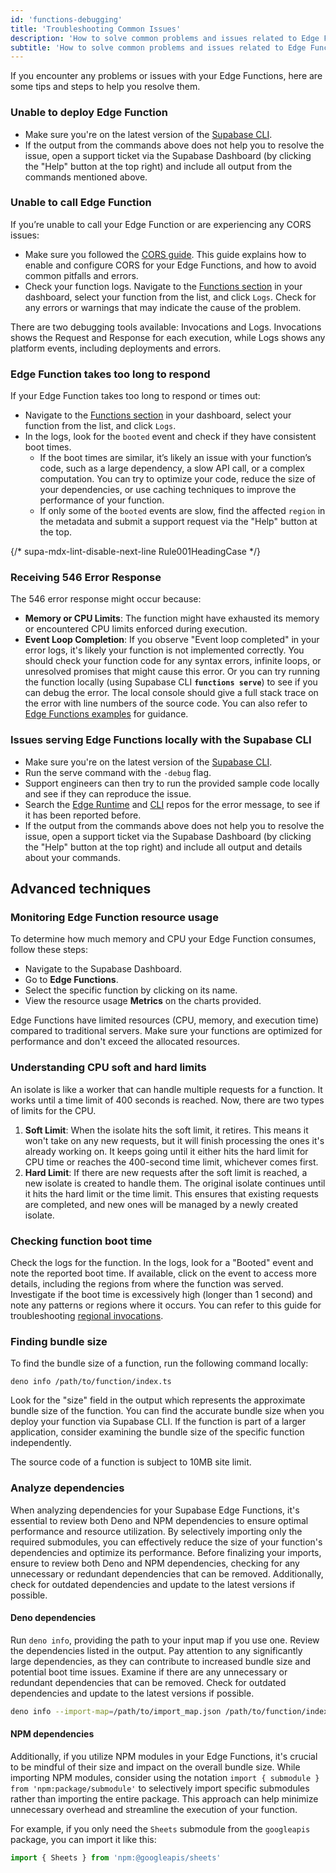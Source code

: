 ```yaml
---
id: 'functions-debugging'
title: 'Troubleshooting Common Issues'
description: 'How to solve common problems and issues related to Edge Functions.'
subtitle: 'How to solve common problems and issues related to Edge Functions.'
---
```


If you encounter any problems or issues with your Edge Functions, here are some tips and steps to help you resolve them.

### Unable to deploy Edge Function

- Make sure you're on the latest version of the [Supabase CLI](/docs/guides/cli#updates).
- If the output from the commands above does not help you to resolve the issue, open a support ticket via the Supabase Dashboard (by clicking the "Help" button at the top right) and include all output from the commands mentioned above.

### Unable to call Edge Function

If you’re unable to call your Edge Function or are experiencing any CORS issues:

- Make sure you followed the [CORS guide](/docs/guides/functions/cors). This guide explains how to enable and configure CORS for your Edge Functions, and how to avoid common pitfalls and errors.
- Check your function logs. Navigate to the [Functions section](https://supabase.com/dashboard/project/_/functions) in your dashboard, select your function from the list, and click `Logs`. Check for any errors or warnings that may indicate the cause of the problem.

There are two debugging tools available: Invocations and Logs. Invocations shows the Request and Response for each execution, while Logs shows any platform events, including deployments and errors.

### Edge Function takes too long to respond

If your Edge Function takes too long to respond or times out:

- Navigate to the [Functions section](https://supabase.com/dashboard/project/_/functions) in your dashboard, select your function from the list, and click `Logs`.
- In the logs, look for the `booted` event and check if they have consistent boot times.
  - If the boot times are similar, it’s likely an issue with your function’s code, such as a large dependency, a slow API call, or a complex computation. You can try to optimize your code, reduce the size of your dependencies, or use caching techniques to improve the performance of your function.
  - If only some of the `booted` events are slow, find the affected `region` in the metadata and submit a support request via the "Help" button at the top.

{/* supa-mdx-lint-disable-next-line Rule001HeadingCase */}

### Receiving 546 Error Response

The 546 error response might occur because:

- **Memory or CPU Limits**: The function might have exhausted its memory or encountered CPU limits enforced during execution.
- **Event Loop Completion**: If you observe "Event loop completed" in your error logs, it's likely your function is not implemented correctly. You should check your function code for any syntax errors, infinite loops, or unresolved promises that might cause this error. Or you can try running the function locally (using Supabase CLI **`functions serve`**) to see if you can debug the error. The local console should give a full stack trace on the error with line numbers of the source code. You can also refer to [Edge Functions examples](https://github.com/supabase/supabase/tree/master/examples/edge-functions) for guidance.

### Issues serving Edge Functions locally with the Supabase CLI

- Make sure you're on the latest version of the [Supabase CLI](/docs/guides/cli#updates).
- Run the serve command with the `-debug` flag.
- Support engineers can then try to run the provided sample code locally and see if they can reproduce the issue.
- Search the [Edge Runtime](https://github.com/supabase/edge-runtime) and [CLI](https://github.com/supabase/cli) repos for the error message, to see if it has been reported before.
- If the output from the commands above does not help you to resolve the issue, open a support ticket via the Supabase Dashboard (by clicking the "Help" button at the top right) and include all output and details about your commands.

## Advanced techniques

### Monitoring Edge Function resource usage

To determine how much memory and CPU your Edge Function consumes, follow these steps:

- Navigate to the Supabase Dashboard.
- Go to **Edge Functions**.
- Select the specific function by clicking on its name.
- View the resource usage **Metrics** on the charts provided.

<Admonition type="note">
  Edge Functions have limited resources (CPU, memory, and execution time) compared to traditional
  servers. Make sure your functions are optimized for performance and don't exceed the allocated
  resources.
</Admonition>

### Understanding CPU soft and hard limits

An isolate is like a worker that can handle multiple requests for a function. It works until a time limit of 400 seconds is reached. Now, there are two types of limits for the CPU.

1. **Soft Limit**: When the isolate hits the soft limit, it retires. This means it won't take on any new requests, but it will finish processing the ones it's already working on. It keeps going until it either hits the hard limit for CPU time or reaches the 400-second time limit, whichever comes first.
2. **Hard Limit**: If there are new requests after the soft limit is reached, a new isolate is created to handle them. The original isolate continues until it hits the hard limit or the time limit. This ensures that existing requests are completed, and new ones will be managed by a newly created isolate.

### Checking function boot time

Check the logs for the function. In the logs, look for a "Booted" event and note the reported boot time. If available, click on the event to access more details, including the regions from where the function was served. Investigate if the boot time is excessively high (longer than 1 second) and note any patterns or regions where it occurs. You can refer to this guide for troubleshooting [regional invocations](/docs/guides/functions/regional-invocation).

### Finding bundle size

To find the bundle size of a function, run the following command locally:

`deno info /path/to/function/index.ts`

Look for the "size" field in the output which represents the approximate bundle size of the function. You can find the accurate bundle size when you deploy your function via Supabase CLI. If the function is part of a larger application, consider examining the bundle size of the specific function independently.

The source code of a function is subject to 10MB site limit.

### Analyze dependencies

When analyzing dependencies for your Supabase Edge Functions, it's essential to review both Deno and NPM dependencies to ensure optimal performance and resource utilization.
By selectively importing only the required submodules, you can effectively reduce the size of your function's dependencies and optimize its performance.
Before finalizing your imports, ensure to review both Deno and NPM dependencies, checking for any unnecessary or redundant dependencies that can be removed. Additionally, check for outdated dependencies and update to the latest versions if possible.

#### Deno dependencies

Run `deno info`, providing the path to your input map if you use one.
Review the dependencies listed in the output. Pay attention to any significantly large dependencies, as they can contribute to increased bundle size and potential boot time issues.
Examine if there are any unnecessary or redundant dependencies that can be removed. Check for outdated dependencies and update to the latest versions if possible.

```bash
deno info --import-map=/path/to/import_map.json /path/to/function/index.ts
```

#### NPM dependencies

Additionally, if you utilize NPM modules in your Edge Functions, it's crucial to be mindful of their size and impact on the overall bundle size. While importing NPM modules, consider using the notation `import { submodule } from 'npm:package/submodule'` to selectively import specific submodules rather than importing the entire package. This approach can help minimize unnecessary overhead and streamline the execution of your function.

For example, if you only need the `Sheets` submodule from the `googleapis` package, you can import it like this:

```typescript
import { Sheets } from 'npm:@googleapis/sheets'
```
